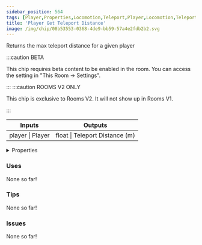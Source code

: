 ```yaml
---
sidebar_position: 564
tags: [Player,Properties,Locomotion,Teleport,Player,Locomotion,Teleport]
title: 'Player Get Teleport Distance'
image: /img/chip/08b53553-0368-4de9-bb59-57a4e2fdb2b2.svg
---
```


Returns the max teleport distance for a given player

:::caution BETA

This chip requires beta content to be enabled in the room. You can access the setting in "This Room -> Settings".

:::
:::caution ROOMS V2 ONLY

This chip is exclusive to Rooms V2. It will not show up in Rooms V1.

:::


<IChip uuid="08b53553-0368-4de9-bb59-57a4e2fdb2b2"/>

<table><thead><tr><th>Inputs</th><th>Outputs</th></tr></thead><tbody><tr><td>player | Player</td><td>float | Teleport Distance (m)</td></tr></tbody></table>

<details>
  <summary>Properties</summary>
  <div>
    <div>
    <table>
      <tbody>
        <tr>
          <td>Is beta required?</td>
          <td>Yes</td>
        </tr>
        <tr>
          <td>Is chip a trolling risk?</td>
          <td>No</td>
        </tr>
        <tr>
          <td>Is chip a role assignment risk?</td>
          <td>No</td>
        </tr>
        <tr>
          <td>Chip UUID</td>
          <td>08b53553-0368-4de9-bb59-57a4e2fdb2b2</td>
        </tr>
        <tr>
          <td>Room availability</td>
          <td>Rooms V2 only</td>
        </tr>
      </tbody>
    </table>
    </div>
  </div>
</details>

### Uses

None so far!

### Tips

None so far!

### Issues

None so far!